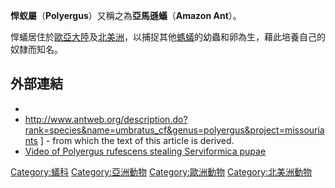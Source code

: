 {{Automatic taxobox
| color = pink
| name = 悍蟻屬
| image = Polyergus samurai casent0173324 profile 1.jpg
| image_caption = [[武士蟻|武士蟻]]
| taxon = Polyergus
| genus_authority = Latreille, 1804
}}

'''悍蚁屬'''（'''Polyergus'''）又稱之為'''亞馬遜蟻'''（'''Amazon Ant'''）。

悍蟻居住於[[歐亞大陸|歐亞大陸]]及[[北美洲|北美洲]]，以捕捉其他[[螞蟻|螞蟻]]的幼蟲和卵為生，藉此培養自己的奴隸而知名。

==外部連結==
* {{commonscat-inline|Polyergus |''Polyergus ''}}
* http://www.antweb.org/description.do?rank=species&name=umbratus_cf&genus=polyergus&project=missouriants {{Wayback|url=http://www.antweb.org/description.do?rank=species&name=umbratus_cf&genus=polyergus&project=missouriants |date=20181024113140 }}] - from which the text of this article is derived.
* [http://www.myrmecofourmis.fr/spip.php?article130 Video of Polyergus rufescens stealing Serviformica pupae] {{Wayback|url=http://www.myrmecofourmis.fr/spip.php?article130 |date=20110829022750 }}
{{Taxonbar|from=Q1774064}}

[[Category:蟻科|Category:蟻科]]
[[Category:亞洲動物|Category:亞洲動物]]
[[Category:歐洲動物|Category:歐洲動物]]
[[Category:北美洲動物|Category:北美洲動物]]
